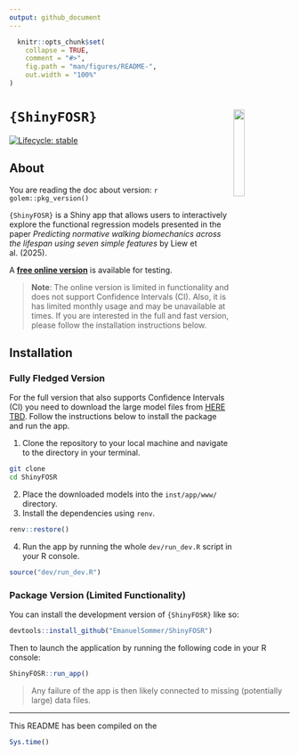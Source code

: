```yaml
---
output: github_document
---
```


<!-- README.md is generated from README.Rmd. Please edit that file -->

```r
  knitr::opts_chunk$set(
    collapse = TRUE,
    comment = "#>",
    fig.path = "man/figures/README-",
    out.width = "100%"
)
```

# `{ShinyFOSR}` <a href='https://github.com/EmanuelSommer/ShinyFOSR'><img src='inst/app/www/university_of_essex_logo.gif' align="right" width="20%" /></a>

<!-- badges: start -->
[![Lifecycle: stable](https://img.shields.io/badge/lifecycle-stable-brightgreen.svg)](https://lifecycle.r-lib.org/articles/stages.html#stable)
<!-- badges: end -->


## About

You are reading the doc about version: `r golem::pkg_version()`

`{ShinyFOSR}` is a Shiny app that allows users to interactively explore the functional regression models presented in the paper *Predicting normative walking biomechanics across the lifespan using seven simple features* by Liew et al. (2025).

A [**free online version**](https://esommer.shinyapps.io/ShinyFOSR/) is available for testing. 

> **Note**: The online version is limited in functionality and does not support Confidence Intervals (CI). Also, it is has limited monthly usage and may be unavailable at times. If you are interested in the full and fast version, please follow the installation instructions below.

## Installation

### Fully Fledged Version

For the full version that also supports Confidence Intervals (CI) you need to download the large model files from [HERE TBD](). Follow the instructions below to install the package and run the app.

1. Clone the repository to your local machine and navigate to the directory in your terminal.

```bash
git clone
cd ShinyFOSR
```

2. Place the downloaded models into the `inst/app/www/` directory.
3. Install the dependencies using `renv`.


```r
renv::restore()
```

4. Run the app by running the whole `dev/run_dev.R` script in your R console.

```r
source("dev/run_dev.R")
```


### Package Version (Limited Functionality)

You can install the development version of `{ShinyFOSR}` like so:

```r
devtools::install_github("EmanuelSommer/ShinyFOSR")
```

Then to launch the application by running the following code in your R console:

```r
ShinyFOSR::run_app()
```

> Any failure of the app is then likely connected to missing (potentially large) data files.


---

This README has been compiled on the

```r
Sys.time()
```

